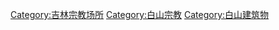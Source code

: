 [[Category:吉林宗教场所|Category:吉林宗教场所]]
[[Category:白山宗教|Category:白山宗教]]
[[Category:白山建筑物|Category:白山建筑物]]